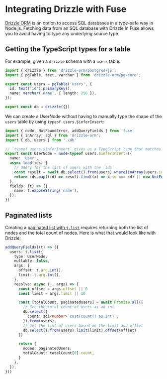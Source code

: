 # Integrating Drizzle with Fuse

[Drizzle ORM](https://orm.drizzle.team/docs/overview) is an option to access SQL databases in a type-safe way in Node.js.
Fetching data from an SQL database with Drizzle in Fuse allows you to avoid having to type any underlying source type.

## Getting the TypeScript types for a table

For example, given a `drizzle` schema with a `users` table:

```ts
import { drizzle } from 'drizzle-orm/postgres-js';
import { pgTable, text, varchar } from 'drizzle-orm/pg-core';

export const users = pgTable('users', {
  id: text('id').primaryKey(),
  name: varchar('name', { length: 256 }),
});

export const db = drizzle({})
```

We can create a UserNode without having to manually type the shape of the `users` table by using `typeof users.$inferInsert`:

```ts
import { node, NotFoundError, addQueryFields } from 'fuse'
import { inArray, sql } from 'drizzle-orm';
import { db, users } from './db'

// `typeof users.$inferInsert` gives us a TypeScript type that matches the underlying database schema
export const UserNode = node<typeof users.$inferInsert>({
  name: 'User',
  async load(ids) {
    // Query for the list of users with the `ids`
    const result = await db.select().from(users).where(inArray(users.id, ids))
    return ids.map((id) => result.find((x) => x.id === id) || new NotFoundError('Could not find user.'));
  },
  fields: (t) => ({
    name: t.exposeString('name'),
  }),
})
```

## Paginated lists

Creating a [paginated list with `t.list`](/docs/server/lists) requires returning both the list of nodes and the total count of nodes. Here is what that would look like with Drizzle;

```ts
addQueryFields((t) => ({
  users: t.list({
    type: UserNode,
    nullable: false,
    args: {
      offset: t.arg.int(),
      limit: t.arg.int(),
    },
    resolve: async (_, args) => {
      const offset = args.offset || 0
      const limit = args.limit || 10

      const [totalCount, paginatedUsers] = await Promise.all([
        // Get the total count of users as an int
        db.select({
          count: sql<number>`cast(count() as int)`,
        }).from(users),
        // Get the list of users based on the limit and offset
        db.select().from(users).limit(limit).offset(offset)
      ])

      return {
        nodes: paginatedUsers,
        totalCount: totalCount[0].count,
      }
    },
  }),
}))
```
